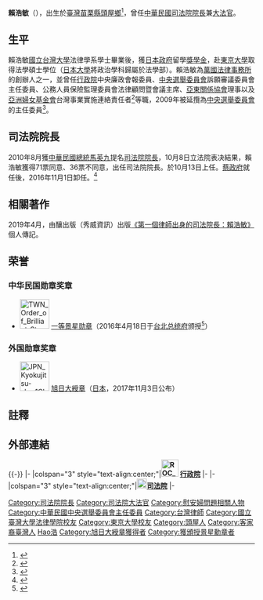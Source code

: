 {{Infobox_Prime_Minister
| name = 賴浩敏
| other_names = RAI Hau-min
| image = File:司法院長賴浩敏.jpg
| width = 235px
| sex = 男
| order = {{ROC}}第10任[[司法院院長|司法院院長]]
| term_start = 2010年10月13日
| term_end = 2016年11月1日<sup>辭職</sup>
| nominator = [[馬英九|馬英九]]
| president  = [[馬英九|馬英九]]{{to}}[[蔡英文|蔡英文]]
| predecessor = [[賴英照|賴英照]]
| successor = [[許宗力|許宗力]]
| birth_date = {{birth date and age|1939|1|2}}
| birth_place = {{TWN-JPN}}[[新竹州|新竹州]][[苗栗郡|苗栗郡]][[頭屋庄|頭屋-{庄}-]]
| nationality = {{ROC}}
| death_date =
| death_place =
| children =
| party = {{Nonp}}
| profession = 
| religion =  
| signature = 
| footnotes = 
| educate = 
*[[苗栗縣苗栗市建功國民小學|建功國小]]
*[[國立臺灣大學|國立臺灣大學]]法學士（1961年）
*[[東京大學|東京大學]]法學碩士（1969年）
| past =
*臺北律師公會理事（1973年－1980年）
*萬國法律事務所創所律師（1974年－2009年）
*公務人員保險監理委員會法律顧問會主席（1975年－2006年）
*中華民國律師公會全國聯合會理事、常務理事（1981年－1993年）
*[[行政院勞工委員會|行政院勞工委員會]]委員、顧問{{blue|（1987年－2009年）}}
*日本獎學金留學生聯誼會理事長、名譽理事長（1988年－）
*[[中華職業棒球聯盟|中華職業棒球聯盟]]常務監事、主任仲裁人（1989年－）
*[[中央選舉委員會|中央選舉委員會]]委員{{blue|（1989年－2009年）}}
*[[臺北市|臺北]][[延平區_(臺北市)|延平]][[扶輪社|扶輪社]]社長（1991年－1992年）
*臺灣律師懲戒委員會委員（1991年－1994年）
*[[行政院|行政院]]中央廉政督導會報委員{{blue|（1995年－2000年）}}
*萬國法律基金會董事長（1995年－2009年）
*[[國家發展會議|國家發展會議]]副召集人（無黨派代表）{{blue|（1996年）}}
*中華民國律師懲戒覆審委員會委員長{{blue|（1997年－1998年）}}
*[[中華民國總統府|總統府]]跨黨派小組遴選委員會召集人{{blue|（2000年）}}
*行政院國家資產經營管理委員會委員{{blue|（2002年－2003年）}}
*[[中華民國外交部|外交部]]訴願審議暨復審審議委員會委員{{blue|（2002年－2009年）}}
*韓忠謨教授法學基金會董事長（2007年－2009年）
*東京大學台灣校友會會長（2014年－2017年）
*[[中央選舉委員會|中央選舉委員會]]主任委員{{blue|（2009年－2010年）}}
*[[中央健康保險局|中央健康保險局]]法律諮詢委員{{blue|（2007年－2009年）}}
*行政院[[公民投票審議委員會|公民投票審議委員會]]委員{{blue|（2009年－2010年10月）}}
*[[亞東關係協會|亞東關係協會]]理事（2009年－）
*[[司法院院長|司法院院長]]兼大法官{{blue|（2010年10月13日－2016年11月1日）}}
|awards=
}}

'''賴浩敏'''（{{bd|1939年|1月2日|catIdx=R賴}}），出生於[[臺灣|臺灣]][[苗栗縣|苗栗縣]][[頭屋鄉|頭屋鄉]]<ref>{{cite news|url=http://news.ltn.com.tw/news/local/paper/447637|title=〈北部〉賴浩敏回鄉 撒下希望種籽|publisher=自由時報|date=2010-11-29|accessdate=2014-07-30|archive-date=2021-02-26|archive-url=https://web.archive.org/web/20210226124143/https://news.ltn.com.tw/news/local/paper/447637|dead-url=no}}</ref>，曾任[[中華民國|中華民國]][[司法院院長|司法院院長]]兼[[司法院大法官|大法官]]。

== 生平 ==
賴浩敏[[國立台灣大學|國立台灣大學]]法律學系學士畢業後，獲[[日本政府|日本政府]]留學[[獎學金|獎學金]]，赴[[東京大學|東京大學]]取得法學碩士學位（[[日本大學列表|日本大學]]將政治學科歸屬於法學部）。賴浩敏為[[萬國法律事務所|萬國法律事務所]]的創辦人之一，並曾任[[行政院|行政院]]中央廉政會報委員、[[中央選舉委員會|中央選舉委員會]]訴願審議委員會主任委員、公務人員保險監理委員會法律顧問暨會議主席、[[亞東關係協會|亞東關係協會]]理事以及[[亞洲婦女基金會|亞洲婦女基金會]]台灣事業實施連絡責任者<ref>{{Cite web |url=http://www.awf.or.jp/3/persons-25.html |title=国外で基金事業実施を助けてくれた人々 |access-date=2012-03-12 |archive-date=2020-09-23 |archive-url=https://web.archive.org/web/20200923123724/https://www.awf.or.jp/3/persons-25.html |dead-url=no }}</ref>等職，2009年被延攬為[[中央選舉委員會|中央選舉委員會]]的主任委員<ref>{{cite web|url=http://www.president.gov.tw/Default.aspx?tabid=131&itemid=22198&rmid=514|title=總統召開司法院正副院長提名人選宣布記者會|publisher=中華民國總統府|date=2010-08-24|accessdate=2010-08-25|archive-date=2015-09-24|archive-url=https://web.archive.org/web/20150924143145/http://www.president.gov.tw/Default.aspx?tabid=131&itemid=22198&rmid=514|dead-url=no}}</ref>。

== 司法院院長 ==
2010年8月獲[[中華民國總統|中華民國總統]][[馬英九|馬英九]]提名[[司法院院長|司法院院長]]，10月8日立法院表决結果，賴浩敏獲得71票同意、36票不同意，出任司法院院長。於10月13日上任。[[蔡政府|蔡政府]]就任後，2016年11月1日卸任。<ref>{{cite web|url=http://www.nownews.com/2010/10/08/91-2653300.htm|title=賴浩敏過關變院長|publisher=NOWnews|date=2010-10-08|accessdate=2010-10-08|archive-date=2010-10-11|archive-url=https://web.archive.org/web/20101011103913/http://www.nownews.com/2010/10/08/91-2653300.htm|dead-url=no}}</ref>

== 相關著作 ==
2019年4月，由釀出版（秀威資訊）出版[https://store.showwe.tw/books.aspx?b=121517 《第一個律師出身的司法院長：賴浩敏》]個人傳記。

==荣誉==
===中华民国勋章奖章===
* [[File:TWN_Order_of_Brilliant_Star_1Class_BAR.svg|60px]] [[景星勋章|一等景星勋章]]（2016年4月18日于[[台北市|台北]][[总统府_(台湾)|总统府]]颁授<ref>{{cite web |url=https://www.president.gov.tw/NEWS/20341 |title=總統頒授考試院前院長關中、司法院長賴浩敏、監察院長張博雅「一等景星勳章」及考試院長伍錦霖「一等卿雲勳章」 |publisher=中华民国总统府 |date=2016-04-18 |accessdate=2021-08-25 |archive-date= |archive-url= |dead-url=no}}</ref>）

===外国勋章奖章===
* [[File:JPN_Kyokujitsu-sho_1Class_BAR.svg|60px]] [[旭日大綬章|旭日大綬章]]（[[日本|日本]]，2017年11月3日公布）

==註釋==
{{reflist}}

==外部連結==
{{commons cat|Rai Hau-min}}

{{-}}
{{start box}}
{{s-gov|roc}}
|-
|colspan="3" style="text-align:center;"|'''[[File:ROC_Executive_Yuan_Logo.svg|35px]] [[行政院|行政院]]'''
|-
{{s-before|[[張政雄|張政雄]]}}
{{s-title|[[中華民國中央選舉委員會|中央選舉委員會]]主任委員<br><small>法制化後第一任<br>2009年11月4日－2010年10月12日}}
{{s-after|[[劉義周|劉義周]]（代理）<br/><small>正任：'''[[張博雅|張博雅]]'''</small>}}
|-
|colspan="3" style="text-align:center;"|'''[[File:ROC_Judicial_Yuan_Seal.svg|20px]][[司法院|司法院]]'''
|-
{{s-before|[[謝在全|謝在全]]（代理）<br/><small>正任：'''[[賴英照|賴英照]]'''</small>}}
{{s-title|[[司法院院長|司法院院長]]<br><small>第十任<br>2010年10月13日－2016年11月1日}}
{{s-after|[[許宗力|許宗力]]}}
{{end box}}
{{中华民国历届司法院大法官列表}}
{{DEFAULTSORT:Lai賴}}

[[Category:司法院院長|Category:司法院院長]]
[[Category:司法院大法官|Category:司法院大法官]]
[[Category:慰安婦問題相關人物|Category:慰安婦問題相關人物]]
[[Category:中華民國中央選舉委員會主任委員|Category:中華民國中央選舉委員會主任委員]]
[[Category:台灣律師|Category:台灣律師]]
[[Category:國立臺灣大學法律學院校友|Category:國立臺灣大學法律學院校友]]
[[Category:東京大學校友|Category:東京大學校友]]
[[Category:頭屋人|Category:頭屋人]]
[[Category:客家裔臺灣人|Category:客家裔臺灣人]]
[[Category:賴姓|Hao浩]]
[[Category:旭日大綬章獲得者|Category:旭日大綬章獲得者]]
[[Category:獲頒授景星勳章者|Category:獲頒授景星勳章者]]